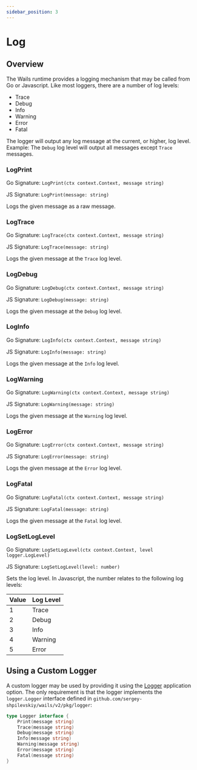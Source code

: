 ```yaml
---
sidebar_position: 3
---
```


# Log

## Overview

The Wails runtime provides a logging mechanism that may be called from Go or Javascript. Like most
loggers, there are a number of log levels:

  - Trace
  - Debug
  - Info
  - Warning
  - Error
  - Fatal

The logger will output any log message at the current, or higher, log level. Example: The `Debug` log
level will output all messages except `Trace` messages.

### LogPrint

Go Signature: `LogPrint(ctx context.Context, message string)`

JS Signature: `LogPrint(message: string)`

Logs the given message as a raw message.

### LogTrace

Go Signature: `LogTrace(ctx context.Context, message string)`

JS Signature: `LogTrace(message: string)`

Logs the given message at the `Trace` log level.

### LogDebug

Go Signature: `LogDebug(ctx context.Context, message string)`

JS Signature: `LogDebug(message: string)`

Logs the given message at the `Debug` log level.


### LogInfo

Go Signature: `LogInfo(ctx context.Context, message string)`

JS Signature: `LogInfo(message: string)`

Logs the given message at the `Info` log level.


### LogWarning

Go Signature: `LogWarning(ctx context.Context, message string)`

JS Signature: `LogWarning(message: string)`

Logs the given message at the `Warning` log level.


### LogError

Go Signature: `LogError(ctx context.Context, message string)`

JS Signature: `LogError(message: string)`

Logs the given message at the `Error` log level.


### LogFatal
Go Signature: `LogFatal(ctx context.Context, message string)`

JS Signature: `LogFatal(message: string)`

Logs the given message at the `Fatal` log level.

### LogSetLogLevel

Go Signature: `LogSetLogLevel(ctx context.Context, level logger.LogLevel)`

JS Signature: `LogSetLogLevel(level: number)`

Sets the log level. In Javascript, the number relates to the following log levels:

| Value | Log Level |
| ----- | --------- |
| 1     | Trace     |
| 2     | Debug     |
| 3     | Info      |
| 4     | Warning   |
| 5     | Error     |

## Using a Custom Logger

A custom logger may be used by providing it using the [Logger](/docs/reference/options#logger)
application option. The only requirement is that the logger implements the `logger.Logger` interface
defined in `github.com/sergey-shpilevskiy/wails/v2/pkg/logger`:

```go title="logger.go"
type Logger interface {
	Print(message string)
	Trace(message string)
	Debug(message string)
	Info(message string)
	Warning(message string)
	Error(message string)
	Fatal(message string)
}
```


